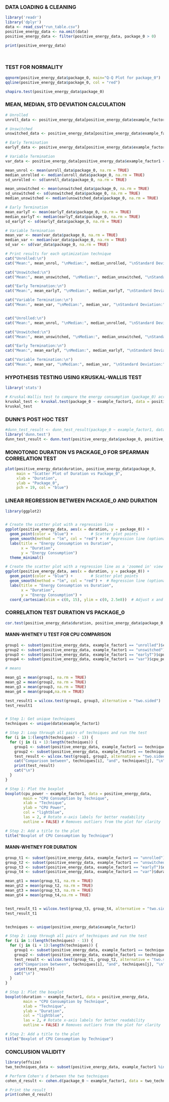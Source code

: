 ### DATA LOADING & CLEANING

```r
library('readr')
library('dplyr')
data <- read_csv("run_table.csv")
positive_energy_data <- na.omit(data)
positive_energy_data <- filter(positive_energy_data, package_0 > 0)

print(positive_energy_data)




```

### TEST FOR NORMALITY

```r

qqnorm(positive_energy_data$package_0, main="Q-Q Plot for package_0")
qqline(positive_energy_data$package_0, col = "red")

shapiro.test(positive_energy_data$package_0)

```

### MEAN, MEDIAN, STD DEVIATION CALCULATION

```r
# Unrolled
unroll_data <- positive_energy_data[positive_energy_data$example_factor1 == "unrolled", ]

# Unswitched
unswitched_data <- positive_energy_data[positive_energy_data$example_factor1 == "unswitched", ]

# Early Termination
earlyT_data <- positive_energy_data[positive_energy_data$example_factor1 == "earlyT", ]

# Variable Termination
var_data <- positive_energy_data[positive_energy_data$example_factor1 == "var", ]

mean_unrol <- mean(unroll_data$package_0, na.rm = TRUE)
median_unrolled <- median(unroll_data$package_0, na.rm = TRUE)
sd_unrolled <- sd(unroll_data$package_0, na.rm = TRUE)

mean_unswitched <- mean(unswitched_data$package_0, na.rm = TRUE)
sd_unswitched <- sd(unswitched_data$package_0, na.rm = TRUE)
median_unswitched <- median(unswitched_data$package_0, na.rm = TRUE)

# Early Termination
mean_earlyT <- mean(earlyT_data$package_0, na.rm = TRUE)
median_earlyT <- median(earlyT_data$package_0, na.rm = TRUE)
sd_earlyT <- sd(earlyT_data$package_0, na.rm = TRUE)

# Variable Termination
mean_var <- mean(var_data$package_0, na.rm = TRUE)
median_var <- median(var_data$package_0, na.rm = TRUE)
sd_var <- sd(var_data$package_0, na.rm = TRUE)

# Print results for each optimization technique
cat("Unrolled:\n")
cat("Mean:", mean_unrol, "\nMedian:", median_unrolled, "\nStandard Deviation:", sd_unrolled, "\n\n")

cat("Unswitched:\n")
cat("Mean:", mean_unswitched, "\nMedian:", median_unswitched, "\nStandard Deviation:", sd_unswitched, "\n\n")

cat("Early Termination:\n")
cat("Mean:", mean_earlyT, "\nMedian:", median_earlyT, "\nStandard Deviation:", sd_earlyT, "\n\n")

cat("Variable Termination:\n")
cat("Mean:", mean_var, "\nMedian:", median_var, "\nStandard Deviation:", sd_var, "\n")


cat("Unrolled:\n")
cat("Mean:", mean_unrol, "\nMedian:", median_unrolled, "\nStandard Deviation:", sd_unrolled, "\n\n")

cat("Unswitched:\n")
cat("Mean:", mean_unswitched, "\nMedian:", median_unswitched, "\nStandard Deviation:", sd_unswitched, "\n\n")

cat("Early Termination:\n")
cat("Mean:", mean_earlyT, "\nMedian:", median_earlyT, "\nStandard Deviation:", sd_earlyT, "\n\n")

cat("Variable Termination:\n")
cat("Mean:", mean_var, "\nMedian:", median_var, "\nStandard Deviation:", sd_var, "\n")

```

### HYPOTHESIS TESTING USING KRUSKAL-WALLIS TEST

```r
library('stats')

# Kruskal-Wallis test to compare the energy consumption (package_0) across optimization techniques (example_factor1)
kruskal_test <- kruskal.test(package_0 ~ example_factor1, data = positive_energy_data)
kruskal_test
```

### DUNN'S POST HOC TEST

```r
#dunn_test_result <- dunn_test_result(package_0 ~ example_factor1, data = positive_energy_data, method = "bonferroni")
library('dunn.test')
dunn_test_result <- dunn.test(positive_energy_data$package_0, positive_energy_data$example_factor1, method = "bonferroni")
```

### MONOTONIC DURATION VS PACKAGE_0 FOR SPEARMAN CORRELATION TEST

```r
plot(positive_energy_data$duration, positive_energy_data$package_0, 
     main = "Scatter Plot of Duration vs Package_0", 
     xlab = "Duration", 
     ylab = "Package_0", 
     pch = 19, col = "blue")
```

### LINEAR REGRESSION BETWEEN PACKAGE_0 AND DURATION

```r
library(ggplot2)


# Create the scatter plot with a regression line
ggplot(positive_energy_data, aes(x = duration, y = package_0)) +
  geom_point(color = "blue") +        # Scatter plot points
  geom_smooth(method = "lm", col = "red") +  # Regression line (optional)
  labs(title = "Energy Consumption vs Duration", 
       x = "Duration", 
       y = "Energy Consumption")
  theme_minimal()

# Create the scatter plot with a regression line as a 'zoomed in' view
ggplot(positive_energy_data, aes(x = duration, y = package_0)) +
  geom_point(color = "blue") +        # Scatter plot points
  geom_smooth(method = "lm", col = "red") +  # Regression line (optional)
  labs(title = "Energy Consumption vs Duration", 
       x = "Duration", 
       y = "Energy Consumption") +
  coord_cartesian(xlim = c(0, 15), ylim = c(0, 2.5e8))  # Adjust x and y axis limits
```

### CORRELATION TEST DURATION VS PACKAGE_0

```r
cor.test(positive_energy_data$duration, positive_energy_data$package_0, method = "spearman")
```

#### MANN-WHITNEY U TEST FOR CPU COMPARISON

```r
group1 <- subset(positive_energy_data, example_factor1 == "unrolled")$cpu_power
group2 <- subset(positive_energy_data, example_factor1 == "unswitched")$cpu_power
group3 <- subset(positive_energy_data, example_factor1 == "earlyT")$cpu_power
group4 <- subset(positive_energy_data, example_factor1 == "var")$cpu_power

# means

mean_g1 = mean(group1, na.rm = TRUE)
mean_g2 = mean(group2, na.rm = TRUE)
mean_g3 = mean(group3, na.rm = TRUE)
mean_g4 = mean(group4,na.rm = TRUE)

test_result1 = wilcox.test(group1, group3, alternative = "two.sided")
test_result1


# Step 1: Get unique techniques
techniques <- unique(data$example_factor1)

# Step 2: Loop through all pairs of techniques and run the test
for (i in 1:(length(techniques) - 1)) {
  for (j in (i + 1):length(techniques)) {
    group1 <- subset(positive_energy_data, example_factor1 == techniques[i])$cpu_power
    group2 <- subset(positive_energy_data, example_factor1 == techniques[j])$cpu_power
    test_result <- wilcox.test(group1, group2, alternative = "two.sided")
    cat("Comparison between", techniques[i], "and", techniques[j], "\n")
    print(test_result)
    cat("\n")
  }
}

# Step 1: Plot the boxplot
boxplot(cpu_power ~ example_factor1, data = positive_energy_data,
        main = "CPU Consumption by Technique",
        xlab = "Technique",
        ylab = "CPU Power",
        col = "lightblue",
        las = 2, # Rotate x-axis labels for better readability
        outline = FALSE) # Removes outliers from the plot for clarity

# Step 2: Add a title to the plot
title("Boxplot of CPU Consumption by Technique")

```

#### MANN-WHITNEY FOR DURATION

```r
group_t1 <- subset(positive_energy_data, example_factor1 == "unrolled")$duration
group_t2 <- subset(positive_energy_data, example_factor1 == "unswitched")$duration
group_t3 <- subset(positive_energy_data, example_factor1 == "earlyT")$duration
group_t4 <- subset(positive_energy_data, example_factor1 == "var")$duration

mean_gt1 = mean(group_t1, na.rm = TRUE)
mean_gt2 = mean(group_t2, na.rm = TRUE)
mean_gt3 = mean(group_t3, na.rm = TRUE)
mean_gt4 = mean(group_t4,na.rm = TRUE)


test_result_t1 = wilcox.test(group_t3, group_t4, alternative = "two.sided")
test_result_t1


techniques <- unique(positive_energy_data$example_factor1)

# Step 2: Loop through all pairs of techniques and run the test
for (i in 1:(length(techniques) - 1)) {
  for (j in (i + 1):length(techniques)) {
    group1 <- subset(positive_energy_data, example_factor1 == techniques[i])$duration
    group2 <- subset(positive_energy_data, example_factor1 == techniques[j])$duration
    test_result <- wilcox.test(group_t1, group_t2, alternative = "two.sided")
    cat("Comparison between", techniques[i], "and", techniques[j], "\n")
    print(test_result)
    cat("\n")
  }
}

# Step 1: Plot the boxplot
boxplot(duration ~ example_factor1, data = positive_energy_data,
        main = "CPU Consumption by Technique",
        xlab = "Technique",
        ylab = "Duration",
        col = "lightblue",
        las = 2, # Rotate x-axis labels for better readability
        outline = FALSE) # Removes outliers from the plot for clarity

# Step 2: Add a title to the plot
title("Boxplot of CPU Consumption by Technique")
```

### CONCLUSION VALIDITY

```r
library(effsize)
two_techniques_data <- subset(positive_energy_data, example_factor1 %in% c("unrolled", "unswitched"))

# Perform Cohen's d between the two techniques
cohen_d_result <- cohen.d(package_0 ~ example_factor1, data = two_techniques_data)

# Print the result
print(cohen_d_result)

```
